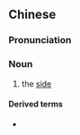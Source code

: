 ==Chinese==
{{zh-forms}}

===Pronunciation===
{{zh-pron
|m=cìxié
|cat=n
}}

===Noun===
{{zh-noun}}

# {{lb|zh|archaic}} the [[side]]

====Derived terms====
* {{zh-l|刺斜裡}}
